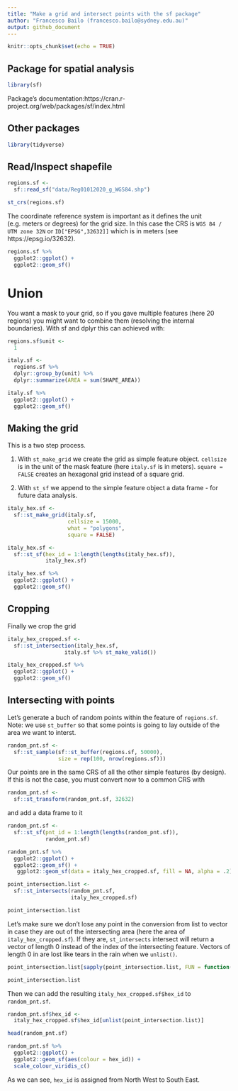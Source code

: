 ```yaml
---
title: "Make a grid and intersect points with the sf package"
author: "Francesco Bailo (francesco.bailo@sydney.edu.au)"
output: github_document
---
```


```r
knitr::opts_chunk$set(echo = TRUE)
```


## Package for spatial analysis

```r
library(sf) 
```

Package's documentation:https://cran.r-project.org/web/packages/sf/index.html

## Other packages

```r
library(tidyverse)
```


## Read/Inspect shapefile

```r
regions.sf <- 
  sf::read_sf("data/Reg01012020_g_WGS84.shp")
```

```r
st_crs(regions.sf)
```

The coordinate reference system is important as it defines the unit (e.g. meters or degrees) for the grid size. In this case the CRS is `WGS 84 / UTM zone 32N` or `ID["EPSG",32632]]` which is in meters (see https://epsg.io/32632).

```r
regions.sf %>%
  ggplot2::ggplot() +
  ggplot2::geom_sf()
```

# Union

You want a mask to your grid, so if you gave multiple features (here 20 regions) you might want to combine them (resolving the internal boundaries). With sf and dplyr this can achieved with:

```r
regions.sf$unit <- 
  1

italy.sf <- 
  regions.sf %>%
  dplyr::group_by(unit) %>%
  dplyr::summarize(AREA = sum(SHAPE_AREA))
```

```r
italy.sf %>%
  ggplot2::ggplot() +
  ggplot2::geom_sf()
```


## Making the grid

This is a two step process. 

1. With `st_make_grid` we create the grid as simple feature object. `cellsize` is in the unit of the mask feature (here `italy.sf` is in meters). `square = FALSE`  creates an hexagonal grid instead of a square grid.

2. With `st_sf` we append to the simple feature object a data frame - for future data analysis. 


```r
italy_hex.sf <-
  sf::st_make_grid(italy.sf,
                   cellsize = 15000,
                   what = "polygons",
                   square = FALSE)
```

```r
italy_hex.sf <-
  sf::st_sf(hex_id = 1:length(lengths(italy_hex.sf)),
            italy_hex.sf)
```

```r
italy_hex.sf %>%
  ggplot2::ggplot() +
  ggplot2::geom_sf()
```


## Cropping

Finally we crop the grid 

```r
italy_hex_cropped.sf <-
  sf::st_intersection(italy_hex.sf, 
                  italy.sf %>% st_make_valid())
```

```r
italy_hex_cropped.sf %>%
  ggplot2::ggplot() +
  ggplot2::geom_sf()
```

## Intersecting with points

Let's generate a buch of random points within the feature of `regions.sf`. Note: we use `st_buffer` so that some points is going to lay outside of the area we want to interst. 

```r
random_pnt.sf <- 
  sf::st_sample(sf::st_buffer(regions.sf, 50000), 
                size = rep(100, nrow(regions.sf)))
```

Our points are in the same CRS of all the other simple features (by design). If this is not the case, you must convert now to a common CRS with 

```r
random_pnt.sf <- 
  sf::st_transform(random_pnt.sf, 32632)
```

and add a data frame to it

```r
random_pnt.sf <-
  sf::st_sf(pnt_id = 1:length(lengths(random_pnt.sf)),
            random_pnt.sf)
```


```r
random_pnt.sf %>%
  ggplot2::ggplot() +
  ggplot2::geom_sf() +
   ggplot2::geom_sf(data = italy_hex_cropped.sf, fill = NA, alpha = .2)
```

```r
point_intersection.list <-
  sf::st_intersects(random_pnt.sf,
                    italy_hex_cropped.sf)
```

```r
point_intersection.list
```

Let's make sure we don't lose any point in the conversion from list to vector in case they are out of the intersecting area (here the area of `italy_hex_cropped.sf`). If they are, `st_intersects` intersect will return a vector of length 0 instead of the index of the intersecting feature. Vectors of length 0 in are lost like tears in the rain when we `unlist()`.

```r
point_intersection.list[sapply(point_intersection.list, FUN = function(x) length(x) == 0)] <- NA
```

```r
point_intersection.list
```

Then we can add the resulting `italy_hex_cropped.sf$hex_id` to `random_pnt.sf`.

```r
random_pnt.sf$hex_id <- 
  italy_hex_cropped.sf$hex_id[unlist(point_intersection.list)]
```

```r
head(random_pnt.sf)
```


```r
random_pnt.sf %>%
  ggplot2::ggplot() +
  ggplot2::geom_sf(aes(colour = hex_id)) +
  scale_colour_viridis_c()
```

As we can see, `hex_id` is assigned from North West to South East. 
